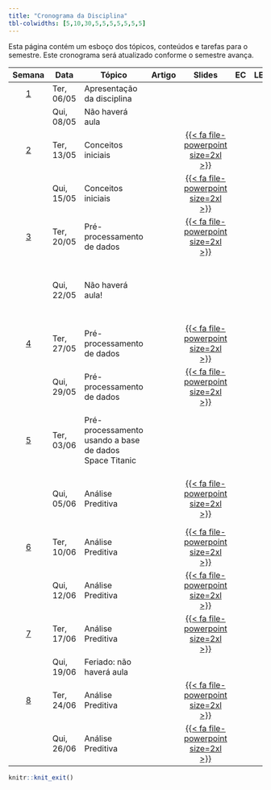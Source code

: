 ```yaml
---
title: "Cronograma da Disciplina"
tbl-colwidths: [5,10,30,5,5,5,5,5,5,5]
---
```


Esta página contém um esboço dos tópicos, conteúdos e tarefas para o semestre. Este cronograma será atualizado conforme o semestre avança.

<!-- https://fontawesome.com/search?o=r&m=free -->
<!-- https://jpswalsh.github.io/academicons/ -->


<!-- [{{< fa file-pdf size=2xl >}}](/weeks/week-1.html#prepare){aria-label="Week 1 summary"}  |  [️](/slides/lec-1.html "Lecture slides"){aria-label="Lecture 1 slides"}  |       [{{< fa laptop-file size=2xl >}}](/ae/ae-0-movies.html "Application exercise"){aria-label="Application Exercise 0 instructions"} -->

<!-- {{< fa brands r-project size=2xl >}}  -  scripts -->
<!-- {{< fa file-powerpoint size=2xl >}}   -  slides -->
<!-- {{< fa laptop-file size=2xl >}}  -  estudo de caso -->
<!-- {{< fa file-pdf size=2xl >}}  -  artigo -->
<!-- {{< fa table size=2xl >}}  -  tabelas estatisticas -->
<!-- {{< fa file-lines size=2xl >}}  -  exercicios -->
<!-- {{< fa folder size=2xl >}}  -  material complementar -->
<!-- {{< fa list-check size=2xl >}}  -  projeto -->


::: column-screen-inset-right
| Semana | Data | Tópico | Artigo | Slides |EC |LE |Script  | MC | Projeto |
|:------:|--------|--------|:------:|:------:|:------:|:------:|:------:|:------:|:------:|
|  [1](programacao/semana-1.html)  | Ter, 06/05 | Apresentação da disciplina |  |  |  |  | | 
|  | Qui, 08/05 | Não haverá aula | |  | | | | | |
|  [2](programacao/semana-2.html)  | Ter, 13/05 | Conceitos iniciais | | [{{< fa file-powerpoint size=2xl >}}](/aulas/Conceitos%20iniciais/conceitos_iniciais.html "Conceitos iniciais"){aria-label="Conceitos iniciais"} | | | | | | 
|  | Qui, 15/05 | Conceitos iniciais | | [{{< fa file-powerpoint size=2xl >}}](/aulas/Conceitos%20iniciais/conceitos_iniciais.html#/importância-da-definição-dos-objetivos "Conceitos iniciais"){aria-label="Conceitos iniciais"} | | | | | | 
|  [3](programacao/semana-3.html)  | Ter, 20/05 | Pré-processamento de dados | | [{{< fa file-powerpoint size=2xl >}}](/aulas/Pre_processamento/pre_processamento.html#/processo-de-preparação-da-base-de-dados "Pré-processamento"){aria-label="Pré-processamento"} | | | | | | 
|                           | Qui, 22/05 | Não haverá aula! |  |   | |  |   [{{< fa brands r-project size=2xl >}}](analise_dados/data_science.html "Script análise de dados"){aria-label="Script análise de dados"} ||
|  [4](programacao/semana-4.html)  | Ter, 27/05 | Pré-processamento de dados | | [{{< fa file-powerpoint size=2xl >}}](/aulas/Pre_processamento/pre_processamento.html#/tratamento-de-valores-inconsistentes "Tratamento de valores inconsistentes"){aria-label="Tratamento de valores inconsistentes"} | | | | | | 
|                           | Qui, 29/05 | Pré-processamento de dados |  | [{{< fa file-powerpoint size=2xl >}}](/aulas/Pre_processamento/pre_processamento.html#/transformação-de-dados "Transformação de dados"){aria-label="Transformação de dados"}  | |  |   ||
|  [5](programacao/semana-5.html)  | Ter, 03/06 | Pré-processamento usando a base de dados Space Titanic | |  | | |[{{< fa brands r-project size=2xl >}}](/analise_dados/space_titanic.html "Script análise de dados"){aria-label="Script análise de dados"} |[{{< fa folder size=2xl >}}](/material_complementar/tidymodels.html "Desvendando o pacote tidymodels"){aria-label="Desvendando o pacote tidymodels"} | | 
|                           | Qui, 05/06 | Análise Preditiva |  | [{{< fa file-powerpoint size=2xl >}}](/aulas/Analise_preditiva/preditiva.html "Análise preditiva"){aria-label="Análise preditiva"}  | |  |   ||[{{< fa list-check size=2xl >}}](/projeto/projeto_avaliativo.html "Projeto: fase 1 e fase 2"){aria-label="Projeto: fase 1 e fase 2"}
|  [6](programacao/semana-6.html)  | Ter, 10/06 | Análise Preditiva | | [{{< fa file-powerpoint size=2xl >}}](/aulas/Analise_preditiva/preditiva.html#/métricas-derivadas-da-matriz-de-confusão "Métricas de avaliação"){aria-label="Métricas de avaliação"} | | | |[{{< fa folder size=2xl >}}](/material_complementar/desbalanceamento.html "Desbalanceamento de Classes"){aria-label="Desbalanceamento de Classes"} | | 
|                           | Qui, 12/06 | Análise Preditiva |  | [{{< fa file-powerpoint size=2xl >}}](/aulas/Analise_preditiva/preditiva.html#/trade-off-bias-variância "Trade-off Bias-Variância"){aria-label="Trade-off Bias-Variância"}  | |  |   ||
|  [7](programacao/semana-7.html)  | Ter, 17/06 | Análise Preditiva | | [{{< fa file-powerpoint size=2xl >}}](/aulas/Analise_preditiva/preditiva.html#/algoritmo-naive-bayes "Algoritmo Naive Bayes"){aria-label="Algoritmo Naive Bayes"} | | | |[{{< fa folder size=2xl >}}](/material_complementar/vazamento.html "Vazamento de dados"){aria-label="Vazamento de dados"} | | 
|                           | Qui, 19/06 | Feriado: não  haverá aula |  | | |  |   ||
|  [8](programacao/semana-8.html)  | Ter, 24/06 | Análise Preditiva | | [{{< fa file-powerpoint size=2xl >}}](/aulas/Analise_preditiva/preditiva.html#/random-forests "Algoritmo Random Forests"){aria-label="Algoritmo Random Forests"} | | | | | | 
|                           | Qui, 26/06 | Análise Preditiva | | [{{< fa file-powerpoint size=2xl >}}](/aulas/Analise_preditiva/preditiva.html#/redes-neurais-artificiais "Redes Neurais Artificiais"){aria-label="Redes Neurais Artificiais"} | | | | | | 
:::

```r
knitr::knit_exit()
```

